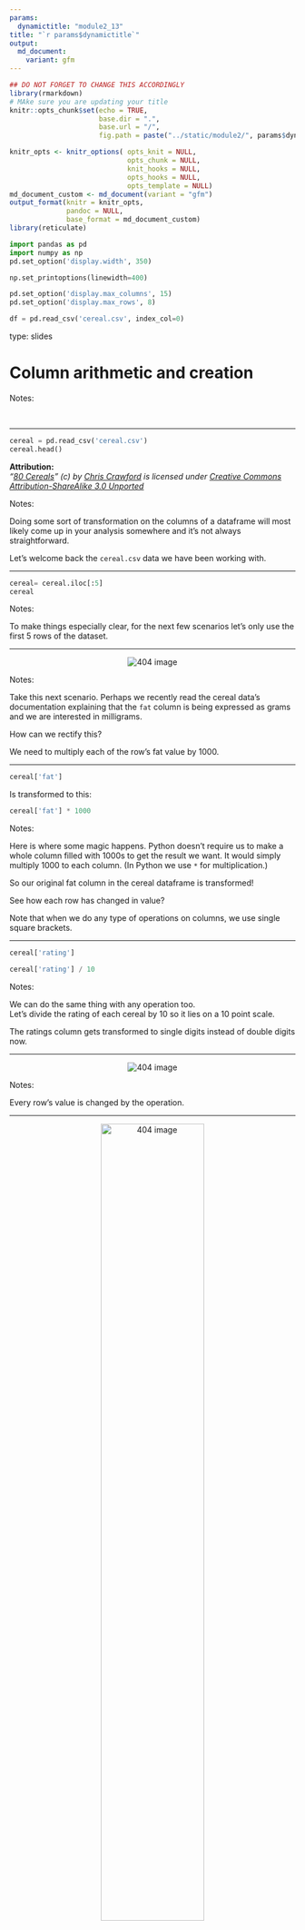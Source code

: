 ```yaml
---
params:
  dynamictitle: "module2_13"
title: "`r params$dynamictitle`"
output: 
  md_document:
    variant: gfm
---
```



```r
## DO NOT FORGET TO CHANGE THIS ACCORDINGLY 
library(rmarkdown)
# MAke sure you are updating your title 
knitr::opts_chunk$set(echo = TRUE,
                      base.dir = ".", 
                      base.url = "/",
                      fig.path = paste("../static/module2/", params$dynamictitle,"/", sep = ""))

knitr_opts <- knitr_options( opts_knit = NULL,
                             opts_chunk = NULL,
                             knit_hooks = NULL,
                             opts_hooks = NULL,
                             opts_template = NULL)
md_document_custom <- md_document(variant = "gfm")
output_format(knitr = knitr_opts,
              pandoc = NULL,
              base_format = md_document_custom)
library(reticulate)

```


```python
import pandas as pd
import numpy as np
pd.set_option('display.width', 350)

np.set_printoptions(linewidth=400)

pd.set_option('display.max_columns', 15)
pd.set_option('display.max_rows', 8)

df = pd.read_csv('cereal.csv', index_col=0)
```

type: slides


# Column arithmetic and creation


Notes: 

<br>

---


```python
cereal = pd.read_csv('cereal.csv')
cereal.head()
```

**Attribution:**     
_“[80 Cereals](https://www.kaggle.com/crawford/80-cereals/)” (c) by [Chris Crawford](https://www.linkedin.com/in/crawforc3/) is licensed under [Creative Commons Attribution-ShareAlike 3.0 Unported](http://creativecommons.org/licenses/by-sa/3.0/)_


Notes: 

Doing some sort of transformation on the columns of a dataframe will most likely come up in your analysis somewhere and it's not always straightforward.

Let's welcome back the `cereal.csv` data we have been working with. 

---


```python
cereal= cereal.iloc[:5]
cereal
```



Notes: 

To make things especially clear, for the next few scenarios let's only use the first 5 rows of the dataset.

---

<center> <img src='/module2/times1000.png'  alt="404 image" /></center>


Notes:

Take this next scenario. Perhaps we recently read the cereal data's documentation explaining that the `fat` column is being expressed as grams and we are interested in milligrams.   

How can we rectify this?

We need to multiply each of the row's fat value by 1000.

---



```python
cereal['fat']
```

Is transformed to this: 

```python
cereal['fat'] * 1000
```


Notes: 

Here is where some magic happens.  Python doesn't require us to make a whole column filled with 1000s to get the result we want.  It would simply multiply 1000 to each column. 
(In Python we use `*` for multiplication.)

So our original fat column in the cereal dataframe is transformed! 

See how each row has changed in value? 

Note that when we do any type of operations on columns, we use single square brackets.

---

```python
cereal['rating'] 
```

```python
cereal['rating'] / 10
```


Notes: 

We can do the same thing with any operation too.     
Let's divide the rating of each cereal by 10 so it lies on a 10 point scale.   

The ratings column gets transformed to single digits instead of double digits now.

---

<center> <img src='/module2/divide10.png'  alt="404 image" /></center>


Notes: 

Every row's value is changed by the operation.

---

<center> <img src='/module2/sugarcups.png'  width="60%" alt="404 image" /></center>



```python
cereal['sugars'] / cereal['cups']
```




Notes:

We are not limited to simply taking a column and transforming it by a single number. We can do operations involving multiple columns as well. Perhaps we wanted to know the amount of sugar (`sugar`) per cup of cereal (`cups`).  

The expected result would look something like this diagram. 

Remember with any column operation we use only single square brackets on our columns.  

To get our desired output of sugar content per cup our code looks like this.

Each sugar row value is divided by its respective cups value.

---

```python
cereal[['sugars']] / cereal[['cups']]
```



Notes: 

Just to stress the point of why we use single square brackets for our operations, here is what happens when we use double square brackets.

This doesn't appear very useful.

---



```python
cereal = pd.read_csv('cereal.csv', usecols=['name', 'mfr','type', 'fat', 'sugars', 'weight', 'cups','rating'])
cereal
```


Notes: 

Up until now, all of these operations have been done without being added to our cereal dataframe. 

Let's explore how we can add new columns to a less detailed version of our cereal dataframe. 

Remember the argument `use_cols`? We are going to use only a selection of columns so it's easier to follow the examples.

---

## Column Creation

```python
oz_to_g = 28.3495
cereal['weight'] * oz_to_g
```
 
```python
cereal = cereal.assign(weight_g=cereal['weight'] * oz_to_g)
cereal.head()
```

Notes: 

In the next scenario, we have decided that our `weight` column should shows the weight of each cereal in grams instead of ounces.
   
We are going to save the conversion factor of grams to ounces in an object named `oz_to_g` to add some clarity and flexibility to our code.   
  
Let's start with just the operation for this.

Next, we combine our operation with the implementation of adding it as a new column to the dataframe. 
The verb `.assign()` allows us to specify a column name to our operation using just an equal sign `=`.    

We are going to name our new column `weight_g`. 

Just like we did earlier in the module, we need to save the dataframe to an object when making changes involving columns. This will permanently save the column `weight_g` to the dataframe `cereal`. 

---




```python
cereal['sugars'] / cereal['cups']
```


```python
cereal = cereal.assign(sugar_per_cup=cereal['sugars'] / cereal['cups'])
cereal.head()
```


Notes: 

Let's try another example. 

This time we want to save our sugar content per cereal cup as a column in our existing dataframe.

We established the operation for this first and then combine it with `assign()` naming the column `sugar_per_cup`.

---

# Let’s apply what we learned!

Notes: 

<br>